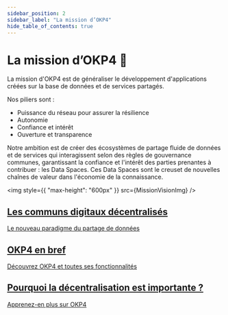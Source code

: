 ```yaml
---
sidebar_position: 2
sidebar_label: "La mission d’OKP4"
hide_table_of_contents: true
---
```


# La mission d’OKP4 🚀

La mission d'OKP4 est de généraliser le développement d'applications créées sur la base de données et de services partagés.

Nos piliers sont :

- Puissance du réseau pour assurer la résilience
- Autonomie
- Confiance et intérêt
- Ouverture et transparence

Notre ambition est de créer des écosystèmes de partage fluide de données et de services qui interagissent selon des règles de gouvernance communes, garantissant la confiance et l'intérêt des parties prenantes à contribuer : les Data Spaces. Ces Data Spaces sont le creuset de nouvelles chaînes de valeur dans l'économie de la connaissance.


<img style={{ "max-height": "600px" }} src={MissionVisionImg} />

<div className="cards-container">
  <div className="card">
    <a
      href="https://github.com/okp4/publications/blob/main/papers/White%20paper%20-%20Data%20Spaces%20-%20Decentralised%20digital%20commons.pdf"
      className="card-content"
    >
      <h2>Les communs digitaux décentralisés </h2>
      <p>Le nouveau paradigme du partage de données</p>
    </a>
  </div>
  <div className="card">
    <a
      href="https://docs.okp4.network/whitepaper/abstract"
      className="card-content"
    >
      <h2>OKP4 en bref</h2>
      <p>Découvrez OKP4 et toutes ses fonctionnalités</p>
    </a>
  </div>
  <div className="card">
    <a
      href="https://blog.okp4.network/why-decentralization-matters-to-okp4-a9a4fabf9bdd"
      className="card-content"
    >
      <h2>Pourquoi la décentralisation est importante ? </h2>
      <p>Apprenez-en plus sur OKP4</p>
    </a>
  </div>
</div>
